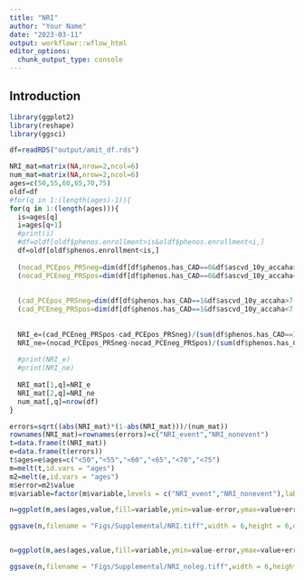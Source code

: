```yaml
---
title: "NRI"
author: "Your Name"
date: "2023-03-11"
output: workflowr::wflow_html
editor_options:
  chunk_output_type: console
---
```


## Introduction

```r
library(ggplot2)
library(reshape)
library(ggsci)

df=readRDS("output/amit_df.rds")

NRI_mat=matrix(NA,nrow=2,ncol=6)
num_mat=matrix(NA,nrow=2,ncol=6)
ages=c(50,55,60,65,70,75)
oldf=df
#for(q in 1:(length(ages)-1)){
for(q in 1:(length(ages))){
  is=ages[q]
  i=ages[q+1]
  #print(i)
  #df=oldf[oldf$phenos.enrollment>is&oldf$phenos.enrollment<i,]
  df=oldf[oldf$phenos.enrollment<is,]
  
  (nocad_PCEpos_PRSneg=dim(df[df$phenos.has_CAD==0&df$ascvd_10y_accaha>7.5&df$prs.r<0.80,])[1])
  (nocad_PCEneg_PRSpos=dim(df[df$phenos.has_CAD==0&df$ascvd_10y_accaha<7.5&df$prs.r>0.80,])[1])
  
  
  (cad_PCEpos_PRSneg=dim(df[df$phenos.has_CAD==1&df$ascvd_10y_accaha>7.5&df$prs.r<0.80,])[1])
  (cad_PCEneg_PRSpos=dim(df[df$phenos.has_CAD==1&df$ascvd_10y_accaha<7.5&df$prs.r>0.80,])[1])
  
  
  NRI_e=(cad_PCEneg_PRSpos-cad_PCEpos_PRSneg)/(sum(df$phenos.has_CAD==1))
  NRI_ne=(nocad_PCEpos_PRSneg-nocad_PCEneg_PRSpos)/(sum(df$phenos.has_CAD==0))
  
  #print(NRI_e)
  #print(NRI_ne)
  
  NRI_mat[1,q]=NRI_e
  NRI_mat[2,q]=NRI_ne
  num_mat[,q]=nrow(df)
}

errors=sqrt((abs(NRI_mat)*(1-abs(NRI_mat)))/(num_mat))
rownames(NRI_mat)=rownames(errors)=c("NRI_event","NRI_nonevent")
t=data.frame(t(NRI_mat))
e=data.frame(t(errors))
t$ages=e$ages=c("<50","<55","<60","<65","<70","<75")
m=melt(t,id.vars = "ages")
m2=melt(e,id.vars = "ages")
m$error=m2$value
m$variable=factor(m$variable,levels = c("NRI_event","NRI_nonevent"),labels = c("Net Reclassification Event","Net Reclassification Non-event"))

n=ggplot(m,aes(ages,value,fill=variable,ymin=value-error,ymax=value+error))+geom_bar(stat="identity")+theme_classic(base_size = 20)+labs(x="Ages of Consideration",y="Net Reclassification Index",fill="Metric Considered")+scale_fill_nejm()+ylim(c(-0.4,0.4))

ggsave(n,filename = "Figs/Supplemental/NRI.tiff",width = 6,height = 6,dpi = 300)


n=ggplot(m,aes(ages,value,fill=variable,ymin=value-error,ymax=value+error))+geom_bar(stat="identity")+theme_classic(base_size = 20)+labs(x="Ages of Consideration",y="Net Reclassification Index",fill="Metric Considered")+scale_fill_nejm()+ylim(c(-0.4,0.4))+theme(legend.position="none")

ggsave(n,filename = "Figs/Supplemental/NRI_noleg.tiff",width = 6,height = 6,dpi = 300)

```


